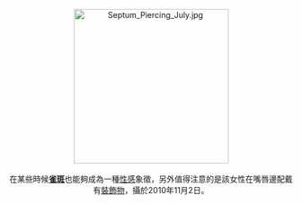 <center>
[[File:Septum_Piercing_July.jpg|275px]]
<br><br>
在某些時候'''[[雀斑|雀斑]]'''也能夠成為一種[[人類的性|性感]]象徵，另外值得注意的是該女性在嘴唇邊配戴有[[嘴唇裝飾物|裝飾物]]，攝於2010年11月2日。
<p>
</center>